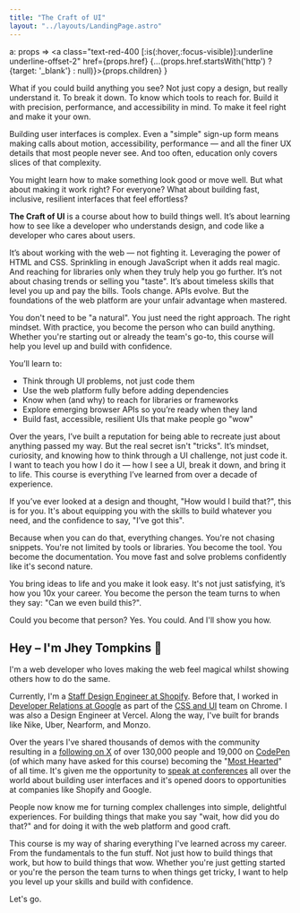 ```yaml
---
title: "The Craft of UI"
layout: "../layouts/LandingPage.astro"
---
```

  a: props => <a class="text-red-400 [:is(:hover,:focus-visible)]:underline underline-offset-2" href={props.href} {...(props.href.startsWith('http') ? {target: '_blank'} : null)}>{props.children}</a>
}

What if you could build anything you see? Not just copy a design, but really understand it. To break it down. To know which tools to reach for. Build it with precision, performance, and accessibility in mind. To make it feel right and make it your own.

Building user interfaces is complex. Even a "simple" sign-up form means making calls about motion, accessibility, performance — and all the finer UX details that most people never see. And too often, education only covers slices of that complexity.

You might learn how to make something look good or move well. But what about making it work right? For everyone? What about building fast, inclusive, resilient interfaces that feel effortless?

__The Craft of UI__ is a course about how to build things well. It’s about learning how to see like a developer who understands design, and code like a developer who cares about users.

It’s about working with the web — not fighting it. Leveraging the power of HTML and CSS. Sprinkling in enough JavaScript when it adds real magic. And reaching for libraries only when they truly help you go further. It’s not about chasing trends or selling you "taste". It’s about timeless skills that level you up and pay the bills. Tools change. APIs evolve. But the foundations of the web platform are your unfair advantage when mastered.

You don't need to be "a natural". You just need the right approach. The right mindset. With practice, you become the person who can build anything. Whether you're starting out or already the team's go-to, this course will help you level up and build with confidence.

You’ll learn to:
- Think through UI problems, not just code them
- Use the web platform fully before adding dependencies
- Know when (and why) to reach for libraries or frameworks
- Explore emerging browser APIs so you’re ready when they land
- Build fast, accessible, resilient UIs that make people go "wow"


Over the years, I’ve built a reputation for being able to recreate just about anything passed my way. But the real secret isn't "tricks". It’s mindset, curiosity, and knowing how to think through a UI challenge, not just code it. I want to teach you how I do it — how I see a UI, break it down, and bring it to life. This course is everything I’ve learned from over a decade of experience.

If you’ve ever looked at a design and thought, "How would I build that?", this is for you. It's about equipping you with the skills to build whatever you need, and the confidence to say, "I’ve got this".

Because when you can do that, everything changes. You're not chasing snippets. You're not limited by tools or libraries. You become the tool. You become the documentation. You move fast and solve problems confidently like it's second nature.

You bring ideas to life and you make it look easy.
It's not just satisfying, it’s how you 10x your career. You become the person the team turns to when they say: "Can we even build this?".

Could you become that person? Yes. You could. And I'll show you how.

<h2 class="text-fluid">Hey – I'm Jhey Tompkins 🤙</h2>
<JheyStack/>
I'm a web developer who loves making the web feel magical whilst showing others how to do the same.

Currently, I'm a [Staff Design Engineer at Shopify](https://shopify.com/online). Before that, I worked in [Developer Relations at Google](https://developer.chrome.com/s/results?q=jhey) as part of the [CSS and UI](https://web.dev/s/results?q=jhey) team on Chrome. I was also a Design Engineer at Vercel. Along the way, I've built for brands like Nike, Uber, Nearform, and Monzo.

Over the years I've shared thousands of demos with the community resulting in a [following on X](https://twitter.com/intent/follow?screen_name=jh3yy) of over 130,000 people and 19,000 on [CodePen](https://codepen.io/jh3y) (of which many have asked for this course) becoming the "[Most Hearted](https://x.com/jh3yy/status/1937200950567195036)" of all time. It's given me the opportunity to [speak at conferences](https://youtu.be/loKm4JcT4U4) all over the world about building user interfaces and it's opened doors to opportunities at companies like Shopify and Google.

People now know me for turning complex challenges into simple, delightful experiences. For building things that make you say "wait, how did you do that?" and for doing it with the web platform and good craft.

This course is my way of sharing everything I've learned across my career. From the fundamentals to the fun stuff. Not just how to build things that work, but how to build things that wow. Whether you're just getting started or you're the person the team turns to when things get tricky, I want to help you level up your skills and build with confidence.

Let's go.
